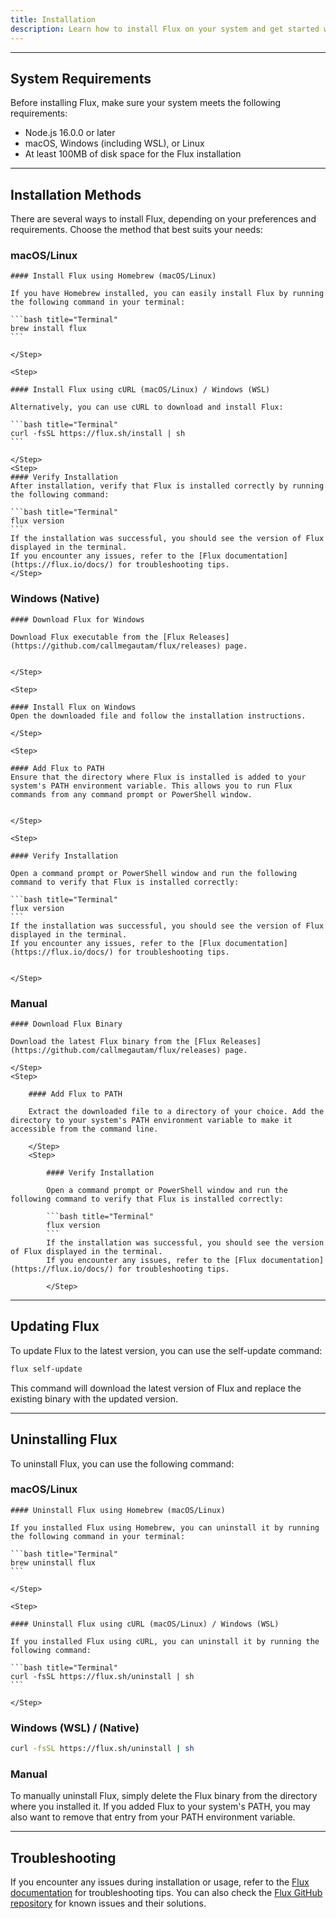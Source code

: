 ```yaml
---
title: Installation
description: Learn how to install Flux on your system and get started with package management.
---
```



---

## System Requirements

Before installing Flux, make sure your system meets the following requirements:

-   Node.js 16.0.0 or later
-   macOS, Windows (including WSL), or Linux
-   At least 100MB of disk space for the Flux installation

---

## Installation Methods

There are several ways to install Flux, depending on your preferences and requirements. Choose the method that best suits your needs:

### macOS/Linux

<Steps>
    <Step>

    #### Install Flux using Homebrew (macOS/Linux)

    If you have Homebrew installed, you can easily install Flux by running the following command in your terminal:

    ```bash title="Terminal"
    brew install flux
    ```

    </Step>

    <Step>

    #### Install Flux using cURL (macOS/Linux) / Windows (WSL)

    Alternatively, you can use cURL to download and install Flux:

    ```bash title="Terminal"
    curl -fsSL https://flux.sh/install | sh
    ```

    </Step>
    <Step>
    #### Verify Installation
    After installation, verify that Flux is installed correctly by running the following command:

    ```bash title="Terminal"
    flux version
    ```
    If the installation was successful, you should see the version of Flux displayed in the terminal.
    If you encounter any issues, refer to the [Flux documentation](https://flux.io/docs/) for troubleshooting tips.
    </Step>

</Steps>

### Windows (Native)

<Steps>
    <Step>
    
    #### Download Flux for Windows
    
    Download Flux executable from the [Flux Releases](https://github.com/callmegautam/flux/releases) page. 
    
    
    </Step>

    <Step>

    #### Install Flux on Windows
    Open the downloaded file and follow the installation instructions.

    </Step>

    <Step>

    #### Add Flux to PATH
    Ensure that the directory where Flux is installed is added to your system's PATH environment variable. This allows you to run Flux commands from any command prompt or PowerShell window.


    </Step>

    <Step>

    #### Verify Installation

    Open a command prompt or PowerShell window and run the following command to verify that Flux is installed correctly:

    ```bash title="Terminal"
    flux version
    ```
    If the installation was successful, you should see the version of Flux displayed in the terminal.
    If you encounter any issues, refer to the [Flux documentation](https://flux.io/docs/) for troubleshooting tips.


    </Step>

</Steps>

### Manual

<Steps>
    <Step>

    #### Download Flux Binary

    Download the latest Flux binary from the [Flux Releases](https://github.com/callmegautam/flux/releases) page.

    </Step>
    <Step>

        #### Add Flux to PATH

        Extract the downloaded file to a directory of your choice. Add the directory to your system's PATH environment variable to make it accessible from the command line.

        </Step>
        <Step>

            #### Verify Installation

            Open a command prompt or PowerShell window and run the following command to verify that Flux is installed correctly:

            ```bash title="Terminal"
            flux version
            ```
            If the installation was successful, you should see the version of Flux displayed in the terminal.
            If you encounter any issues, refer to the [Flux documentation](https://flux.io/docs/) for troubleshooting tips.

            </Step>

</Steps>

---

## Updating Flux

To update Flux to the latest version, you can use the self-update command:

```bash title="Terminal"
flux self-update
```

This command will download the latest version of Flux and replace the existing binary with the updated version.

---

## Uninstalling Flux

To uninstall Flux, you can use the following command:

### macOS/Linux

<Steps>
    <Step>

    #### Uninstall Flux using Homebrew (macOS/Linux)

    If you installed Flux using Homebrew, you can uninstall it by running the following command in your terminal:

    ```bash title="Terminal"
    brew uninstall flux
    ```

    </Step>

    <Step>

    #### Uninstall Flux using cURL (macOS/Linux) / Windows (WSL)

    If you installed Flux using cURL, you can uninstall it by running the following command:

    ```bash title="Terminal"
    curl -fsSL https://flux.sh/uninstall | sh
    ```

    </Step>

</Steps>

### Windows (WSL) / (Native)

```bash title="Terminal"
curl -fsSL https://flux.sh/uninstall | sh
```

### Manual

To manually uninstall Flux, simply delete the Flux binary from the directory where you installed it. If you added Flux to your system's PATH, you may also want to remove that entry from your PATH environment variable.

---

## Troubleshooting

If you encounter any issues during installation or usage, refer to the [Flux documentation](https://flux.io/docs/) for troubleshooting tips. You can also check the [Flux GitHub repository](https://github.com/callmegautam/flux/issues) for known issues and their solutions.
